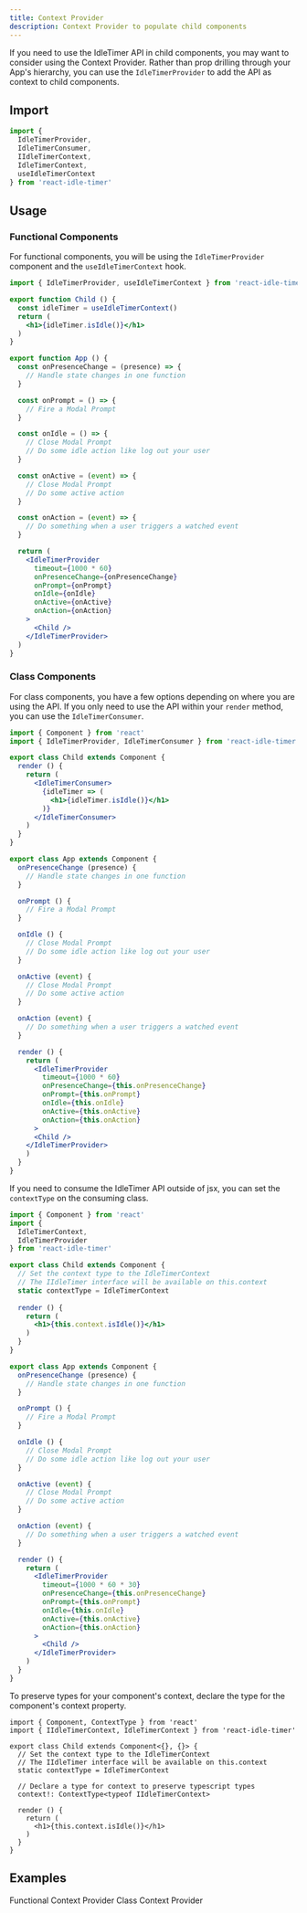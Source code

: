 ```yaml
---
title: Context Provider
description: Context Provider to populate child components
---
```


If you need to use the IdleTimer API in child components, you may want to
consider using the Context Provider. Rather than prop drilling through your 
App's hierarchy, you can use the `IdleTimerProvider` to add the API as context 
to child components.

## Import

```ts
import { 
  IdleTimerProvider, 
  IdleTimerConsumer, 
  IIdleTimerContext, 
  IdleTimerContext,
  useIdleTimerContext
} from 'react-idle-timer'
```

## Usage

### Functional Components

For functional components, you will be using the `IdleTimerProvider` component
and the `useIdleTimerContext` hook. 

```jsx
import { IdleTimerProvider, useIdleTimerContext } from 'react-idle-timer'

export function Child () {
  const idleTimer = useIdleTimerContext()
  return (
    <h1>{idleTimer.isIdle()}</h1>
  )
}

export function App () {
  const onPresenceChange = (presence) => {
    // Handle state changes in one function
  }

  const onPrompt = () => {
    // Fire a Modal Prompt
  }

  const onIdle = () => {
    // Close Modal Prompt
    // Do some idle action like log out your user
  }

  const onActive = (event) => {
    // Close Modal Prompt
    // Do some active action
  }

  const onAction = (event) => {
    // Do something when a user triggers a watched event
  }

  return (
    <IdleTimerProvider
      timeout={1000 * 60}
      onPresenceChange={onPresenceChange}
      onPrompt={onPrompt}
      onIdle={onIdle} 
      onActive={onActive}
      onAction={onAction}
    >
      <Child />
    </IdleTimerProvider>
  )
}
```

### Class Components

For class components, you have a few options depending on where you are using the
API. If you only need to use the API within your `render` method, you can use 
the `IdleTimerConsumer`.

```jsx
import { Component } from 'react'
import { IdleTimerProvider, IdleTimerConsumer } from 'react-idle-timer'

export class Child extends Component {
  render () {
    return (
      <IdleTimerConsumer>
        {idleTimer => (
          <h1>{idleTimer.isIdle()}</h1>
        )}
      </IdleTimerConsumer>
    )
  }
}

export class App extends Component {
  onPresenceChange (presence) {
    // Handle state changes in one function
  }

  onPrompt () {
    // Fire a Modal Prompt
  }

  onIdle () {
    // Close Modal Prompt
    // Do some idle action like log out your user
  }

  onActive (event) {
    // Close Modal Prompt
    // Do some active action
  }

  onAction (event) {
    // Do something when a user triggers a watched event
  }

  render () {
    return (
      <IdleTimerProvider
        timeout={1000 * 60}
        onPresenceChange={this.onPresenceChange}
        onPrompt={this.onPrompt}
        onIdle={this.onIdle} 
        onActive={this.onActive}
        onAction={this.onAction}
      >
      <Child />
    </IdleTimerProvider>
    )
  }
}
```

If you need to consume the IdleTimer API outside of jsx, you can set the
`contextType` on the consuming class. 

```jsx
import { Component } from 'react'
import {
  IdleTimerContext,
  IdleTimerProvider
} from 'react-idle-timer'

export class Child extends Component {
  // Set the context type to the IdleTimerContext
  // The IIdleTimer interface will be available on this.context
  static contextType = IdleTimerContext
  
  render () {
    return (
      <h1>{this.context.isIdle()}</h1>
    )
  }
}

export class App extends Component {
  onPresenceChange (presence) {
    // Handle state changes in one function
  }

  onPrompt () {
    // Fire a Modal Prompt
  }

  onIdle () {
    // Close Modal Prompt
    // Do some idle action like log out your user
  }

  onActive (event) {
    // Close Modal Prompt
    // Do some active action
  }

  onAction (event) {
    // Do something when a user triggers a watched event
  }

  render () {
    return (
      <IdleTimerProvider
        timeout={1000 * 60 * 30}
        onPresenceChange={this.onPresenceChange}
        onPrompt={this.onPrompt}
        onIdle={this.onIdle} 
        onActive={this.onActive}
        onAction={this.onAction}
      >
        <Child />
      </IdleTimerProvider>
    )
  }
}
```

To preserve types for your component's context, declare the type for the 
component's context property.

```tsx
import { Component, ContextType } from 'react'
import { IIdleTimerContext, IdleTimerContext } from 'react-idle-timer'

export class Child extends Component<{}, {}> {
  // Set the context type to the IdleTimerContext
  // The IIdleTimer interface will be available on this.context
  static contextType = IdleTimerContext

  // Declare a type for context to preserve typescript types
  context!: ContextType<typeof IIdleTimerContext>
  
  render () {
    return (
      <h1>{this.context.isIdle()}</h1>
    )
  }
}
```

## Examples

<Flex direction='column' mt={8}>
  <CodeSandboxButton name='functional-context-provider-jz4y77'>Functional Context Provider</CodeSandboxButton>
  <CodeSandboxButton name='class-context-provider-mfujuj'>Class Context Provider</CodeSandboxButton>
</Flex>